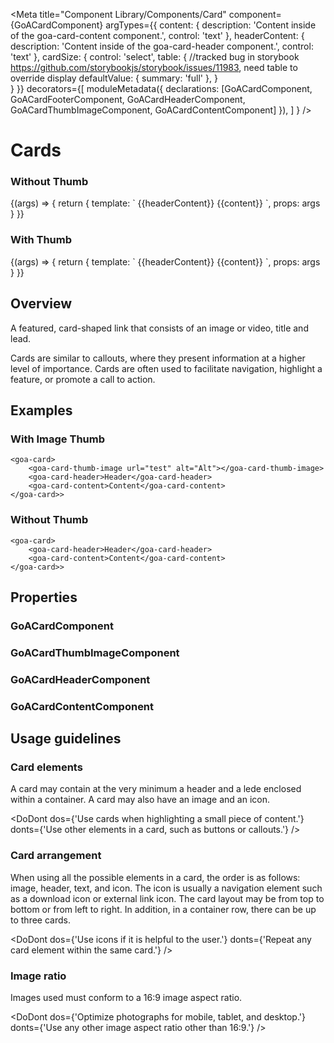 

<Meta title="Component Library/Components/Card"
  component={GoACardComponent}
   argTypes={{ 
      content: {
          description: 'Content inside of the goa-card-content component.',
          control: 'text'
      }, 
      headerContent: {
          description: 'Content inside of the goa-card-header component.',
          control: 'text'
      }, 
      cardSize: { 
        control: 'select',
        table: { //tracked bug in storybook https://github.com/storybookjs/storybook/issues/11983, need table to override display
           defaultValue: { summary: 'full' },
        }  
      }
   }}
  decorators={[
        moduleMetadata({ declarations: [GoACardComponent, GoACardFooterComponent, GoACardHeaderComponent, GoACardThumbImageComponent, GoACardContentComponent] }),
    ]
} />

# Cards
### Without Thumb
<Canvas>
  <Story name="Without Thumb" height={400}
    args={{
        cardSize: 'full',
        headerContent: 'My card header.',
        content: 'My card content.',
    }}>
    {(args) => {
      return {
        template: `<goa-card [cardSize]="cardSize">
                        <goa-card-header>{{headerContent}}</goa-card-header>
                        <goa-card-content>{{content}}</goa-card-content>
                    </goa-card>`,
        props: args
      }
    }}
  </Story>
</Canvas>

### With Thumb
<Canvas>
  <Story name="With Thumb" height={400}
    args={{
        cardSize: 'full',
        headerContent: 'My card header.',
        content: 'My card content.',
    }}>
    {(args) => {
      return {
        template: `<goa-card [cardSize]="cardSize">
                        <goa-card-thumb-image url="working-in-cold-hero-3_rdax_75.jpg" alt="hero pic"></goa-card-thumb-image>
                        <goa-card-header>{{headerContent}}</goa-card-header>
                        <goa-card-content>{{content}}</goa-card-content>
                    </goa-card>`,
        props: args
      }
    }}
  </Story>
</Canvas>

## Overview
A featured, card-shaped link that consists of an image or video, title and lead.

Cards are similar to callouts, where they present information at a higher level of 
importance. Cards are often used to facilitate navigation, highlight a feature, or 
promote a call to action.

## Examples
### With Image Thumb
```
<goa-card>
    <goa-card-thumb-image url="test" alt="Alt"></goa-card-thumb-image>
    <goa-card-header>Header</goa-card-header>
    <goa-card-content>Content</goa-card-content>
</goa-card>>
```
### Without Thumb
```
<goa-card>
    <goa-card-header>Header</goa-card-header>
    <goa-card-content>Content</goa-card-content>
</goa-card>>
```

## Properties
### GoACardComponent 

<Description of={GoACardComponent} />

### GoACardThumbImageComponent

<Description of={GoACardThumbImageComponent} />
<ArgsTable of={GoACardThumbImageComponent} />

### GoACardHeaderComponent

<Description of={GoACardHeaderComponent} />

### GoACardContentComponent

<Description of={GoACardContentComponent} />


## Usage guidelines
### Card elements
A card may contain at the very minimum a header and a lede enclosed within a container. 
A card may also have an image and an icon.

<DoDont
  dos={'Use cards when highlighting a small piece of content.'}
  donts={'Use other elements in a card, such as buttons or callouts.'}
/>

### Card arrangement
When using all the possible elements in a card, the order is as follows: image, header, text, and icon. The icon is usually a navigation element such as a download icon or external link icon. The card layout may be from top to bottom or from left to right. In addition, in a container row, there can be up to three cards.

<DoDont
  dos={'Use icons if it is helpful to the user.'}
  donts={'Repeat any card element within the same card.'}
/>

### Image ratio
Images used must conform to a 16:9 image aspect ratio.

<DoDont
  dos={'Optimize photographs for mobile, tablet, and desktop.'}
  donts={'Use any other image aspect ratio other than 16:9.'}
/>


